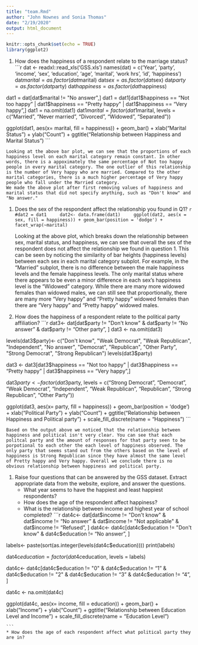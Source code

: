 ```yaml
---
title: "team.Rmd"
author: "John Nownes and Sonia Thomas"
date: "2/19/2020"
output: html_document
---
```


```r
knitr::opts_chunk$set(echo = TRUE)
library(ggplot2)
```

1. How does the happiness of a respondent relate to the marriage status?
    ```r
    dat <- readxl::read_xls('GSS.xls')
names(dat) = c('Year', 'party', 'income', 'sex', 'education', 'age', 'marital', 'work hrs', 'id', 'happiness')
dat$marital = as.factor(dat$marital)
dat$sex = as.factor(dat$sex)
dat$party = as.factor(dat$party)
dat$happiness = as.factor(dat$happiness)

dat1 = dat[dat$marital != "No answer",]
dat1 = dat1[dat1$happiness == "Not too happy" | dat1$happiness == "Pretty happy" | dat1$happiness == "Very happy",]
dat1 = na.omit(dat1)
dat1$marital = factor(dat1$marital, levels = c("Married", "Never married", "Divorced", "Widowed", "Separated"))

ggplot(dat1, aes(x= marital, fill = happiness)) + geom_bar() + xlab("Marital Status") + ylab("Count") + ggtitle("Relationship between Happiness and Marital Status")
    ```

    Looking at the above bar plot, we can see that the proportions of each happiness level on each marital category remain constant. In other words, there is a appoximately the same percentage of Not too happy people in every marital category. The one outlier of this relationship is the number of Very happy who are married. Compared to the other marital categories, there is a much higher percentage of Very happy people who fall under the Married category.
    We made the above plot after first removing values of happiness and marital status that did not specify anything, such as "Don't know" and "No answer."

1. Does the sex of the respondent affect the relationship you found in Q1?
    ```r
    #dat2 = dat1
    dat2<- data.frame(dat1)
    ggplot(dat2, aes(x = sex, fill = happiness)) + geom_bar(position = 'dodge') + facet_wrap(~marital)
    ```

    Looking at the above plot, which breaks down the relationship between sex, marital status, and happiness, we can see that overall the sex of the respondent does not affect the relationship we found in question 1. This can be seen by noticing the similarity of bar heights (happiness levels) between each sex in each marital category subplot. For example, in the "Married" subplot, there is no difference between the male happiness levels and the female happiness levels. The only marital status where there appears to be even a minor difference in each sex's happiness level is the "Widowed" category. While there are many more widowed females than widowed males, we can still see that proportionally, there are many more "Very happy" and "Pretty happy" widowed females than there are "Very happy" and "Pretty happy" widowed males.
    
1. How does the happiness of a respondent relate to the political party affiliation?
    ```r
    dat3<- dat[dat$party != "Don't know" & dat$party != "No answer" & dat$party != "Other party", ]
dat3 <- na.omit(dat3)

levels(dat3$party)<- c("Don't know", "Weak Democrat", "Weak Republican", "Independent", "No answer", "Democrat", "Republican", "Other Party", "Strong Democrat", "Strong Republican")
levels(dat3$party)

dat3 <- dat3[dat3$happiness == "Not too happy" | dat3$happiness == "Pretty happy" | dat3$happiness == "Very happy",]

dat3$party <- factor(dat3$party, levels = c("Strong Democrat", "Democrat", "Weak Democrat", "Independent", "Weak Republican", "Republican", "Strong Republican", "Other Party"))


ggplot(dat3, aes(x= party, fill = happiness)) + geom_bar(position = 'dodge') + xlab("Political Party") + ylab("Count") + ggtitle("Relationship between Happiness and Political party") + scale_fill_discrete(name = "Happiness")
    ```
    
    Based on the output above we noticed that the relationship between happiness and political isn't very clear. You can see that each politcal party and the amount of responses for that party seen to be porpotional to each other the each level of happiness observed. The only party that seems stand out from the others based on the level of happiness is Strong Republican since they have almost the same level of Pretty happy and Very happy. Overall we conclude there is no obvious relationship between happiness and political party.



1. Raise four questions that can be answered by the GSS dataset. Extract appropriate data from the website, explore, and answer the questions.
    * What year seems to have the happiest and least happiest respondents?
    * How does the age of the respondent affect happiness?
    * What is the relationship between income and highest year of school completed?
    ```r
dat4c<- dat[dat$income != "Don't know" & dat$income != "No answer" & dat$income != "Not applicable" & dat$income != "Refused", ]
dat4c<- dat4c[dat4c$education != "Don't know" & dat4c$education != "No answer", ]

labels<- paste(sort(as.integer(levels(dat4c$education))))
print(labels)

dat4c$education = factor(dat4c$education, levels = labels)


dat4c<- dat4c[dat4c$education != "0" & dat4c$education != "1" & dat4c$education != "2" & dat4c$education != "3" & dat4c$education != "4", ]

dat4c <- na.omit(dat4c)

ggplot(dat4c, aes(x= income, fill = education)) + geom_bar() + xlab("Income") + ylab("Count") + ggtitle("Relationship between Education Level and Income") + scale_fill_discrete(name = "Education Level")
    
    
    
    ```
    * How does the age of each respondent affect what political party they are in?
